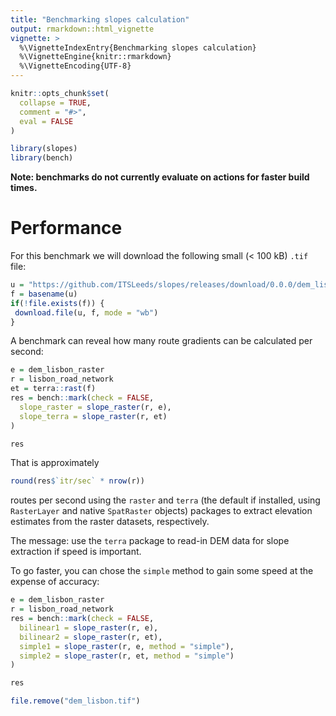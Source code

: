 ```yaml
---
title: "Benchmarking slopes calculation"
output: rmarkdown::html_vignette
vignette: >
  %\VignetteIndexEntry{Benchmarking slopes calculation}
  %\VignetteEngine{knitr::rmarkdown}
  %\VignetteEncoding{UTF-8}
---
```


```r
knitr::opts_chunk$set(
  collapse = TRUE,
  comment = "#>",
  eval = FALSE
)
```

```r
library(slopes)
library(bench)
```

**Note: benchmarks do not currently evaluate on actions for faster build times.**

# Performance

For this benchmark we will download the following small (< 100 kB) `.tif` file:

```r
u = "https://github.com/ITSLeeds/slopes/releases/download/0.0.0/dem_lisbon.tif"
f = basename(u)
if(!file.exists(f)) {
 download.file(u, f, mode = "wb") 
}
```

A benchmark can reveal how many route gradients can be calculated per second:

```r
e = dem_lisbon_raster
r = lisbon_road_network
et = terra::rast(f)
res = bench::mark(check = FALSE,
  slope_raster = slope_raster(r, e),
  slope_terra = slope_raster(r, et)
)
```

```r
res
```


That is approximately

```r
round(res$`itr/sec` * nrow(r))
```

routes per second using the `raster` and `terra` (the default if installed, using `RasterLayer` and native `SpatRaster` objects) packages to extract elevation estimates from the raster datasets, respectively.

The message: use the `terra` package to read-in DEM data for slope extraction if speed is important.

To go faster, you can chose the `simple` method to gain some speed at the expense of accuracy:

```r
e = dem_lisbon_raster
r = lisbon_road_network
res = bench::mark(check = FALSE,
  bilinear1 = slope_raster(r, e),
  bilinear2 = slope_raster(r, et),
  simple1 = slope_raster(r, e, method = "simple"),
  simple2 = slope_raster(r, et, method = "simple")
)
```

```r
res
```


```r
file.remove("dem_lisbon.tif")
```
